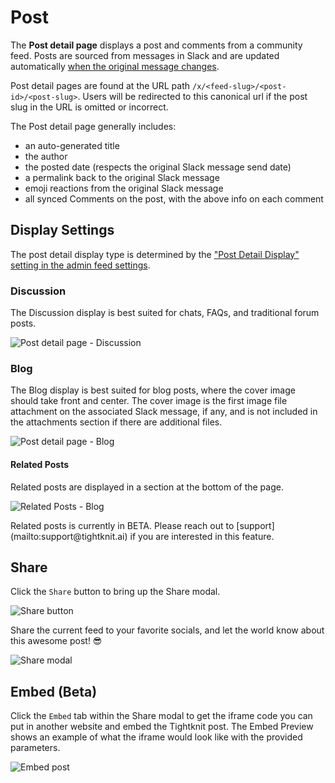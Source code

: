 
# Post

The **Post detail page** displays a post and comments from a community feed.
Posts are sourced from messages in Slack and are updated automatically [when the original message changes](../basics/how-items-sync).

Post detail pages are found at the URL path `/x/<feed-slug>/<post-id>/<post-slug>`.
Users will be redirected to this canonical url if the post slug in the URL is omitted or incorrect.

The Post detail page generally includes:

- an auto-generated title
- the author
- the posted date (respects the original Slack message send date)
- a permalink back to the original Slack message
- emoji reactions from the original Slack message
- all synced Comments on the post, with the above info on each comment

## Display Settings

The post detail display type is determined by the ["Post Detail Display" setting in the admin feed settings](../slack-administration/channel-and-feed-settings).

### Discussion

The Discussion display is best suited for chats, FAQs, and traditional forum posts.

![Post detail page - Discussion](/tightknit-site/post-detail-display-discussion.png)

### Blog

The Blog display is best suited for blog posts, where the cover image should take front and center. The cover image is the first image file attachment on the associated Slack message, if any, and is not included in the attachments section if there are additional files.

![Post detail page - Blog](/tightknit-site/post-detail-display-blog.png)

#### Related Posts

Related posts are displayed in a section at the bottom of the page.

![Related Posts - Blog](/tightknit-site/post-detail-related-blog.png)

<Callout>
  Related posts is currently in BETA. Please reach out to
  [support](mailto:support@tightknit.ai) if you are interested in this feature.
</Callout>

## Share

Click the `Share` button to bring up the Share modal.

![Share button](/tightknit-site/post-detail-share-button.png)

Share the current feed to your favorite socials, and let the world know about this awesome post! 😎

![Share modal](/tightknit-site/post-detail-share-modal.png)

## Embed (Beta)

Click the `Embed` tab within the Share modal to get the iframe code you can put in another website and embed the Tightknit post. The Embed Preview shows an example of what the iframe would look like with the provided parameters.

![Embed post](/tightknit-site/embed-tab-post.png)
